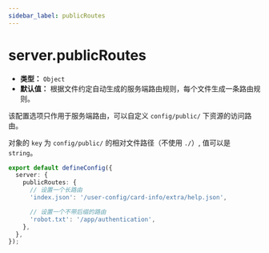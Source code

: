 ```yaml
---
sidebar_label: publicRoutes
---
```


# server.publicRoutes

- **类型：** `Object`
- **默认值：** 根据文件约定自动生成的服务端路由规则，每个文件生成一条路由规则。

该配置选项只作用于服务端路由，可以自定义 `config/public/` 下资源的访问路由。

对象的 `key` 为 `config/public/` 的相对文件路径（不使用 `./`）, 值可以是 `string`。

```ts title="modern.config.ts"
export default defineConfig({
  server: {
    publicRoutes: {
      // 设置一个长路由
      'index.json': '/user-config/card-info/extra/help.json',

      // 设置一个不带后缀的路由
      'robot.txt': '/app/authentication',
    },
  },
});
```
